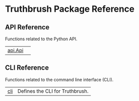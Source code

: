 # Truthbrush Package Reference {.doc .doc-index}

## API Reference

Functions related to the Python API.

| | |
| --- | --- |
| [api.Api](api.Api.qmd#truthbrush.api.Api) |  |

## CLI Reference

Functions related to the command line interface (CLI).

| | |
| --- | --- |
| [cli](cli.qmd#truthbrush.cli) | Defines the CLI for Truthbrush. |